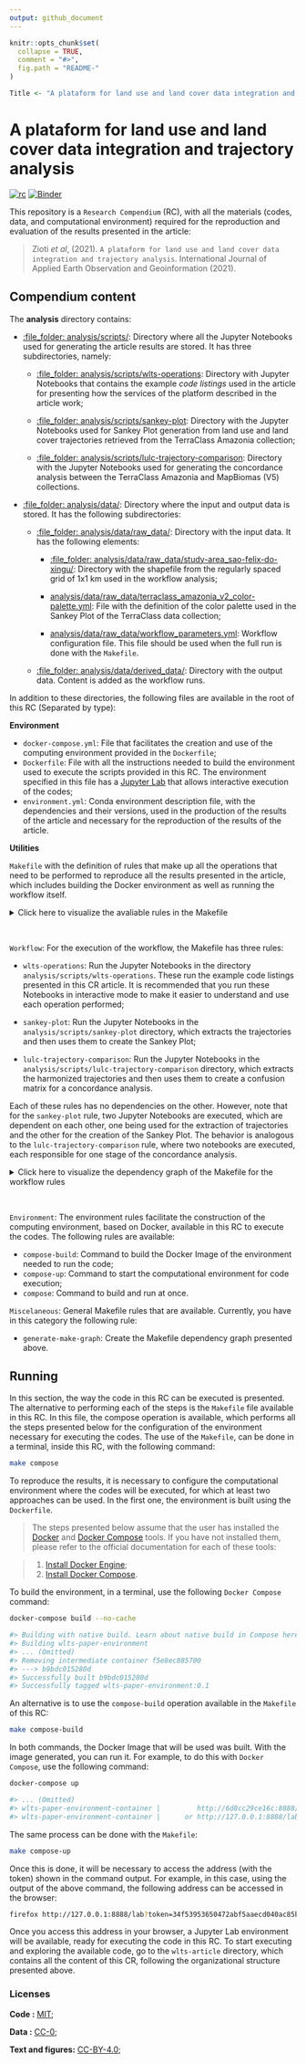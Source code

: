 ```yaml
---
output: github_document
---
```


```r
knitr::opts_chunk$set(
  collapse = TRUE,
  comment = "#>",
  fig.path = "README-"
)

Title <- "A plataform for land use and land cover data integration and trajectory analysis"
```

# A plataform for land use and land cover data integration and trajectory analysis

[![rc](https://img.shields.io/badge/research%20compendium-ready-brightgreen)](#)
[![Binder](https://mybinder.org/badge_logo.svg)](https://mybinder.org/v2/gh/M3nin0/wlts-compendium/HEAD)

This repository is a `Research Compendium` (RC), with all the materials (codes, data, and computational environment) required for the reproduction and evaluation of the results presented in the article:

> Zioti *et al*, (2021). `A plataform for land use and land cover data integration and trajectory analysis`. International Journal of Applied Earth Observation and Geoinformation
 (2021).
 
## Compendium content

The **analysis** directory contains:

  - [:file\_folder: analysis/scripts/](analysis/scripts/): Directory where all the Jupyter Notebooks used for generating the article results are stored. It has three subdirectories, namely:
  
    - [:file\_folder: analysis/scripts/wlts-operations](analysis/scripts/wlts-operations): Directory with Jupyter Notebooks that contains the example *code listings* used in the article for presenting how the services of the platform described in the article work;

    - [:file\_folder: analysis/scripts/sankey-plot](analysis/scripts/sankey-plot): 
Directory with the Jupyter Notebooks used for Sankey Plot generation from land use and land cover trajectories retrieved from the TerraClass Amazonia collection;
    
    - [:file\_folder: analysis/scripts/lulc-trajectory-comparison](analysis/scripts/lulc-trajectory-comparison): Directory with the Jupyter Notebooks used for generating the concordance analysis between the TerraClass Amazonia and MapBiomas (V5) collections.  
    
  - [:file\_folder: analysis/data/](analysis/data): Directory where the input and output data is stored. It has the following subdirectories:
  
    - [:file\_folder: analysis/data/raw_data/](analysis/data/raw_data/raw_data): Directory with the input data. It has the following elements:
  
      - [:file\_folder: analysis/data/raw_data/study-area_sao-felix-do-xingu/](analysis/data/raw_data/study-area_sao-felix-do-xingu/): Directory with the shapefile from the regularly spaced grid of 1x1 km used in the workflow analysis;
    
      - [analysis/data/raw_data/terraclass_amazonia_v2_color-palette.yml](analysis/data/raw_data/terraclass_amazonia_v2_color-palette.yml): File with the definition of the color palette used in the Sankey Plot of the TerraClass data collection;
  
      - [analysis/data/raw_data/workflow_parameters.yml](analysis/data/raw_data/workflow_parameters.yml): Workflow configuration file. This file should be used when the full run is done with the `Makefile`.
      
    - [:file\_folder: analysis/data/derived_data/](analysis/data/raw_data/raw_data): Directory with the output data. Content is added as the workflow runs.

In addition to these directories, the following files are available in the root of this RC (Separated by type):

**Environment**

- `docker-compose.yml`: File that facilitates the creation and use of the computing environment provided in the `Dockerfile`;
- `Dockerfile`: File with all the instructions needed to build the environment used to execute the scripts provided in this RC. The environment specified in this file has a [Jupyter Lab](https://jupyterlab.readthedocs.io/en/stable/) that allows interactive execution of the codes;
- `environment.yml`: Conda environment description file, with the dependencies and their versions, used in the production of the results of the article and necessary for the reproduction of the results of the article.

**Utilities**

`Makefile` with the definition of rules that make up all the operations that need to be performed to reproduce all the results presented in the article, which includes building the Docker environment as well as running the workflow itself.

<details>
<summary>Click here to visualize the avaliable rules in the Makefile</summary>
```sh
all                            (Workflow) Execute all workflow steps.
clean                          (Workflow) Remove all workflow results.
compose-build                  (Environment) Build the Docker Image of the environment needed to run the code.
compose                        (Environment) Build the Docker Image and start it for code execution on a Jupyter Lab environment.
compose-up                     (Environment) Start the Docker Container with a Jupyter Lab for code execution.
generate-make-graph            (Miscellaneous) Generate make dependencies as a graph
lulc-trajectory-comparison     (Workflow) Execute the notebooks to generate the Agreement analysis presented in the paper.
sankey-plot                    (Workflow) Execute the notebooks to generate the Sankey Plot presented in the paper.
wlts-operations                (Workflow) Execute the notebooks with the WLTS and WLCCS base operations presented in the paper.
```
</details>

<br>

`Workflow`: For the execution of the workflow, the Makefile has three rules:

- `wlts-operations`: Run the Jupyter Notebooks in the directory `analysis/scripts/wlts-operations`. These run the example code listings presented in this CR article. It is recommended that you run these Notebooks in interactive mode to make it easier to understand and use each operation performed;

- `sankey-plot`: Run the Jupyter Notebooks in the `analysis/scripts/sankey-plot` directory, which extracts the trajectories and then uses them to create the Sankey Plot;

- `lulc-trajectory-comparison`: Run the Jupyter Notebooks in the `analysis/scripts/lulc-trajectory-comparison` directory, which extracts the harmonized trajectories and then uses them to create a confusion matrix for a concordance analysis.

Each of these rules has no dependencies on the other. However, note that for the `sankey-plot` rule, two Jupyter Notebooks are executed, which are dependent on each other, one being used for the extraction of trajectories and the other for the creation of the Sankey Plot. The behavior is analogous to the `lulc-trajectory-comparison` rule, where two notebooks are executed, each responsible for one stage of the concordance analysis.

<details>
<summary>Click here to visualize the dependency graph of the Makefile for the workflow rules</summary>
<div align="center">
```r
knitr::include_graphics("./figures/makegraph.png")
```
</div>
</details>

<br>

`Environment`: The environment rules facilitate the construction of the computing environment, based on Docker, available in this RC to execute the codes. The following rules are available:

- `compose-build`: Command to build the Docker Image of the environment needed to run the code;
- `compose-up`: Command to start the computational environment for code execution;
- `compose`: Command to build and run at once.

`Miscelaneous`: General Makefile rules that are available. Currently, you have in this category the following rule:

- `generate-make-graph`: Create the Makefile dependency graph presented above.

## Running

In this section, the way the code in this RC can be executed is presented. The alternative to performing each of the steps is the `Makefile` file available in this RC. In this file, the compose operation is available, which performs all the steps presented below for the configuration of the environment necessary for executing the codes. The use of the `Makefile`, can be done in a terminal, inside this RC, with the following command:

```sh
make compose
```

To reproduce the results, it is necessary to configure the computational environment where the codes will be executed, for which at least two approaches can be used. In the first one, the environment is built using the `Dockerfile`.  

> The steps presented below assume that the user has installed the [Docker](https://www.docker.com/) and [Docker Compose](https://docs.docker.com/compose/) tools. If you have not installed them, please refer to the official documentation for each of these tools:

>  1. [Install Docker Engine](https://docs.docker.com/engine/install/);
>  2. [Install Docker Compose](https://docs.docker.com/compose/install/).

To build the environment, in a terminal, use the following `Docker Compose` command:

```sh
docker-compose build --no-cache

#> Building with native build. Learn about native build in Compose here: https://docs.docker.com/go/compose-native-build/
#> Building wlts-paper-environment
#> ... (Omitted)
#> Removing intermediate container f5e8ec885700
#> ---> b9bdc015280d
#> Successfully built b9bdc015280d
#> Successfully tagged wlts-paper-environment:0.1
```

An alternative is to use the `compose-build` operation available in the `Makefile` of this RC:

```sh
make compose-build
```

In both commands, the Docker Image that will be used was built. With the image generated, you can run it. For example, to do this with `Docker Compose`, use the following command:

```sh
docker-compose up

#> ... (Omitted)
#> wlts-paper-environment-container |         http://6d8cc29ce16c:8888/lab?token=34f53953650472abf5aaecd040ac85b68992ef470a74bcc8
#> wlts-paper-environment-container |      or http://127.0.0.1:8888/lab?token=34f53953650472abf5aaecd040ac85b68992ef470a74bcc8
```

The same process can be done with the `Makefile`:

```sh
make compose-up
```

Once this is done, it will be necessary to access the address (with the token) shown in the command output. For example, in this case, using the output of the above command, the following address can be accessed in the browser:

```sh
firefox http://127.0.0.1:8888/lab?token=34f53953650472abf5aaecd040ac85b68992ef470a74bcc8
```

Once you access this address in your browser, a Jupyter Lab environment will be available, ready for executing the code in this RC. To start executing and exploring the available code, go to the `wlts-article` directory, which contains all the content of this CR, following the organizational structure presented above.

### Licenses

**Code :** [MIT](LICENSE);

**Data :** [CC-0](http://creativecommons.org/publicdomain/zero/1.0/);

**Text and figures:** [CC-BY-4.0](http://creativecommons.org/licenses/by/4.0/);
